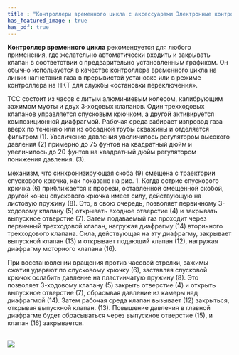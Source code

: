 ```yaml
---
title : "Контроллеры временного цикла с аксессуарами Электронные контроллеры временного цикла"
has_featured_image : true
has_pdf: true
---
```


**Контроллер временного цикла** рекомендуется для любого применения, где желательно автоматически входить и закрывать клапан в соответствии с предварительно установленным графиком. Он обычно используется в качестве контроллера временного цикла на линии нагнетания газа в прерывистой установке или в режиме контроллера на НКТ для службы «остановки переключения».

TCC состоит из часов с литым алюминиевым колесом, калибрующим зажимом муфты и двух 3-ходовых клапанов. Один трехходовых клапанов управляется спусковым крючком, а другой активируется композиционной диафрагмой. Рабочая среда забирает изпровод газа вверх по течению или из обсадной трубы скважины и отделяется фильтром (1). Увеличение давления увеличилось регулятором высокого давления (2) примерно до 75 фунтов на квадратный дюйм и увеличилось до 20 фунтов на квадратный дюйм регулятором понижения давления. (3).

механизм, что синхронизирующая скоба (9) смещена с траектории спускового крючка, как показано на рис. 1\. Когда острие спускового крючка (6) приближается к прорези, оставленной смещенной скобой, другой конец спускового крючка имеет силу, действующую на листовую пружину (8). Это, в свою очередь, позволяет первичному 3-ходовому клапану (5) открывать входное отверстие (4) и закрывать выпускное отверстие (7). Затем подаваемый газ проходит через первичный трехходовой клапан, нагружая диафрагму (14) вторичного трехходового клапана. Сила, действующая на эту диафрагму, закрывает выпускной клапан (13) и открывает подающий клапан (12), нагружая диафрагму моторного клапана (16).

При восстановлении вращения против часовой стрелки, зажимы сжатия ударяют по спусковому крючку (6), заставляя спусковой крючок ослабить давление на пластинчатую пружину (8). Это позволяет 3-ходовому клапану (5) закрыть отверстие (4) и открыть выпускное отверстие (7), сбрасывая давление из камеры над диафрагмой (14). Затем рабочая среда клапан вызывает (12) закрыться, открывая выпускной клапан. (13). Повышение давления в главной диафрагме будет сбрасываться через выпускное отверстие (15), и клапан (16) закрывается.

<br />

<Image src={image} />